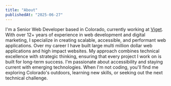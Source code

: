 ```yaml
---
title: "About"
publishedAt: "2025-06-27"
---
```


I'm a Senior Web Developer based in Colorado, currently working at [Viget](https://www.viget.com).
With over 12+ years of experience in web development and digital marketing, I specialize in creating scalable, accessible, and performant web applications. Over my career I have built large multi million dollar web applications and high impact websites. My approach combines technical excellence with strategic thinking, ensuring that every project I work on is built for long-term success.
I'm passionate about accessibility and staying current with emerging technologies. When I'm not coding, you'll find me exploring Colorado's outdoors, learning new skills, or seeking out the next technical challenge.
